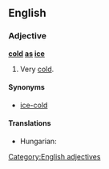 ==English==

===Adjective===
'''[[cold]] [[as]] [[ice]]'''

# {{simile}} Very [[cold]].

====Synonyms====
* [[ice-cold]]

====Translations====
{{trans-top|very cold}}
* Hungarian: {{t|hu|jéghideg}}
{{trans-mid}}
{{trans-bottom}}

[[Category:English adjectives]]